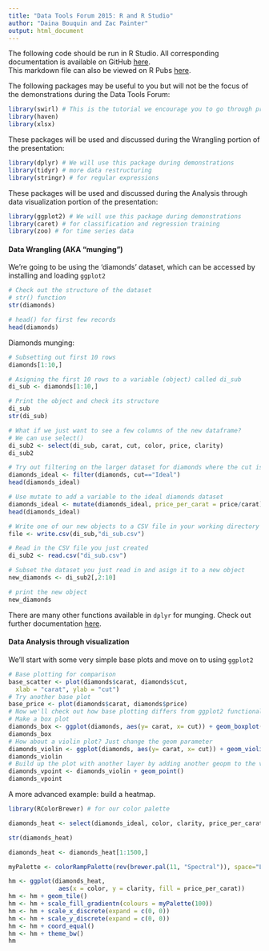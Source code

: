 ```yaml
---
title: "Data Tools Forum 2015: R and R Studio"
author: "Daina Bouquin and Zac Painter"
output: html_document
---
```


The following code should be run in R Studio. All corresponding documentation is available on GitHub [here](https://github.com/dbouquin/data_tools_2015).   
This markdown file can also be viewed on R Pubs [here](http://rpubs.com/dbouquin/data_tools_2015).

The following packages may be useful to you but will not be the focus of the demonstrations during the Data Tools Forum:
```r
library(swirl) # This is the tutorial we encourage you to go through prior to the session, specifically the first two modules
library(haven)
library(xlsx)
```

These packages will be used and discussed during the Wrangling portion of the presentation:
```r
library(dplyr) # We will use this package during demonstrations
library(tidyr) # more data restructuring
library(stringr) # for regular expressions
```

These packages will be used and discussed during the Analysis through data visualization portion of the presentation:
```r
library(ggplot2) # We will use this package during demonstrations
library(caret) # for classification and regression training
library(zoo) # for time series data
```

<h4>Data Wrangling (AKA "munging")</h4>   
We're going to be using the 'diamonds' dataset, which can be accessed by installing and loading `ggplot2`
   
```r
# Check out the structure of the dataset
# str() function
str(diamonds) 

# head() for first few records
head(diamonds)
```
   
Diamonds munging:
```r
# Subsetting out first 10 rows
diamonds[1:10,]          

# Asigning the first 10 rows to a variable (object) called di_sub
di_sub <- diamonds[1:10,]

# Print the object and check its structure
di_sub
str(di_sub)

# What if we just want to see a few columns of the new dataframe?
# We can use select()
di_sub2 <- select(di_sub, carat, cut, color, price, clarity)
di_sub2

# Try out filtering on the larger dataset for diamonds where the cut is ideal
diamonds_ideal <- filter(diamonds, cut=="Ideal")
head(diamonds_ideal) 

# Use mutate to add a variable to the ideal diamonds dataset
diamonds_ideal <- mutate(diamonds_ideal, price_per_carat = price/carat)
head(diamonds_ideal)

# Write one of our new objects to a CSV file in your working directory
file <- write.csv(di_sub,"di_sub.csv")

# Read in the CSV file you just created
di_sub2 <- read.csv("di_sub.csv")

# Subset the dataset you just read in and asign it to a new object
new_diamonds <- di_sub2[,2:10]

# print the new object
new_diamonds
```
There are many other functions available in `dplyr` for munging. Check out further documentation [here](https://cran.rstudio.com/web/packages/dplyr/vignettes/introduction.html).    

<h4>Data Analysis through visualization</h4>
We'll start with some very simple base plots and move on to using `ggplot2`
```r
# Base plotting for comparison
base_scatter <- plot(diamonds$carat, diamonds$cut,
  xlab = "carat", ylab = "cut")
# Try another base plot
base_price <- plot(diamonds$carat, diamonds$price)
# Now we'll check out how base plotting differs from ggplot2 functionality
# Make a box plot
diamonds_box <- ggplot(diamonds, aes(y= carat, x= cut)) + geom_boxplot()
diamonds_box
# How about a violin plot? Just change the geom parameter
diamonds_violin <- ggplot(diamonds, aes(y= carat, x= cut)) + geom_violin ()
diamonds_violin
# Build up the plot with another layer by adding another geopm to the violin plot.
diamonds_vpoint <- diamonds_violin + geom_point()
diamonds_vpoint
```

A more advanced example: build a heatmap.
```r
library(RColorBrewer) # for our color palette

diamonds_heat <- select(diamonds_ideal, color, clarity, price_per_carat)

str(diamonds_heat)

diamonds_heat <- diamonds_heat[1:1500,]

myPalette <- colorRampPalette(rev(brewer.pal(11, "Spectral")), space="Lab")

hm <- ggplot(diamonds_heat,
              aes(x = color, y = clarity, fill = price_per_carat))
hm <- hm + geom_tile()
hm <- hm + scale_fill_gradientn(colours = myPalette(100))
hm <- hm + scale_x_discrete(expand = c(0, 0))
hm <- hm + scale_y_discrete(expand = c(0, 0))
hm <- hm + coord_equal()
hm <- hm + theme_bw()
hm
```
